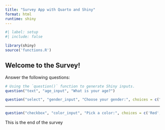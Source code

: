 ```yaml
---
title: "Survey App with Quarto and Shiny"
format: html
runtime: shiny
---
```


```r
#| label: setup
#| include: false

library(shiny)
source('functions.R')
```

## Welcome to the Survey!

Answer the following questions:

```r
# Using the `question()` function to generate Shiny inputs.
question("text", "age_input", "What is your age?")

question("select", "gender_input", "Choose your gender:", choices = c("Male", "Female", "Other"))
```

---

```r
question("checkbox", "color_input", "Pick a color:", choices = c('Red', 'Blue'))
```

This is the end of the survey
